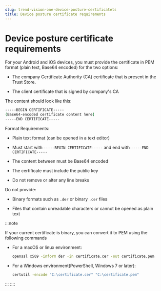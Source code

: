 ```yaml
---
slug: trend-vision-one-device-posture-certificatets
title: Device posture certificate requirements
---
```

# Device posture certificate requirements

For your Android and iOS devices, you must provide the certificate in PEM format (plain text, Base64 encoded) for the two options:

- The company Certificate Authority (CA) certificate that is present in the Trust Store.

- The client certificate that is signed by company's CA

The content should look like this:

```bash
-----BEGIN CERTIFICATE-----
(Base64-encoded certificate content here)
-----END CERTIFICATE-----
```

Format Requirements:

- Plain text format (can be opened in a text editor)

- Must start with `-----BEGIN CERTIFICATE-----` and end with `-----END CERTIFICATE-----`

- The content between must be Base64 encoded

- The certificate must include the public key

- Do not remove or alter any line breaks

Do not provide:

- Binary formats such as `.der` or binary `.cer` files

- Files that contain unreadable characters or cannot be opened as plain text

:::note

If your current certificate is binary, you can convert it to PEM using the following commands

- For a macOS or linux environment:

  ```bash
  openssl x509 -inform der -in certificate.cer -out certificate.pem
  ```

- For a Windows environment(PowerShell, Windows 7 or later):

  ```bash
  certutil -encode "C:\certificate.cer" "C:\certificate.pem"
  ```
:::
::::
